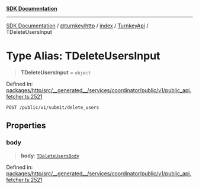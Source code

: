 [**SDK Documentation**](../../../../../../README.mdx)

***

[SDK Documentation](../../../../../../packages.mdx) / [@turnkey/http](../../../../README.mdx) / [index](../../../README.mdx) / [TurnkeyApi](../README.mdx) / TDeleteUsersInput

# Type Alias: TDeleteUsersInput

> **TDeleteUsersInput** = `object`

Defined in: [packages/http/src/\_\_generated\_\_/services/coordinator/public/v1/public\_api.fetcher.ts:2521](https://github.com/tkhq/sdk/blob/fd49bfe86475c8603b3eb385aa101efa36fa32fc/packages/http/src/__generated__/services/coordinator/public/v1/public_api.fetcher.ts#L2521)

`POST /public/v1/submit/delete_users`

## Properties

### body

> **body**: [`TDeleteUsersBody`](TDeleteUsersBody.mdx)

Defined in: [packages/http/src/\_\_generated\_\_/services/coordinator/public/v1/public\_api.fetcher.ts:2521](https://github.com/tkhq/sdk/blob/fd49bfe86475c8603b3eb385aa101efa36fa32fc/packages/http/src/__generated__/services/coordinator/public/v1/public_api.fetcher.ts#L2521)
